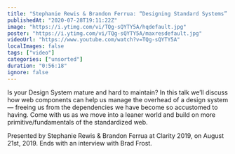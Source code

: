 ```yaml
---
title: "Stephanie Rewis & Brandon Ferrua: “Designing Standard Systems” — Clarity 2019"
publishedAt: "2020-07-28T19:11:22Z"
image: "https://i.ytimg.com/vi/TQg-sQYTY5A/hqdefault.jpg"
poster: "https://i.ytimg.com/vi/TQg-sQYTY5A/maxresdefault.jpg"
videoUrl: "https://www.youtube.com/watch?v=TQg-sQYTY5A"
localImages: false
tags: ["video"]
categories: ["unsorted"]
duration: "0:56:18"
ignore: false
---
```

Is your Design System mature and hard to maintain? In this talk we’ll discuss how web components can help us manage the overhead of a design system — freeing us from the dependencies we have become so accustomed to having. Come with us as we move into a leaner world and build on more primitive/fundamentals of the standardized web.

Presented by Stephanie Rewis & Brandon Ferrua at Clarity 2019, on August 21st, 2019. Ends with an interview with Brad Frost.
